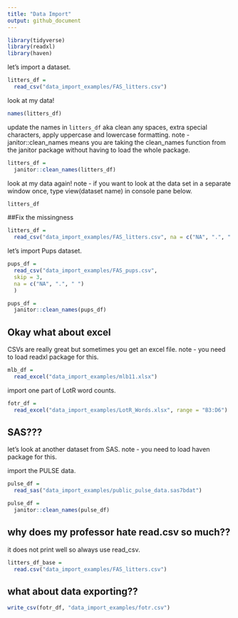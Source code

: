```yaml
---
title: "Data Import"
output: github_document
---
```


```r
library(tidyverse)
library(readxl)
library(haven)
```

let's import a dataset.

```r
litters_df = 
  read_csv("data_import_examples/FAS_litters.csv")
```

look at my data!
```r
names(litters_df)
```

update the names in `litters_df` aka clean any spaces, extra special characters, apply uppercase and lowercase formatting.
note - janitor::clean_names means you are taking the clean_names function from the janitor package without having to load the whole package.
```r
litters_df = 
  janitor::clean_names(litters_df)
```

look at my data again! 
note - if you want to look at the data set in a separate window once, type view(dataset name) in console pane below.
```r
litters_df
```


##Fix the missingness

```r
litters_df = 
  read_csv("data_import_examples/FAS_litters.csv", na = c("NA", ".", " "))
```

let's import Pups dataset.

```r
pups_df = 
  read_csv("data_import_examples/FAS_pups.csv",
  skip = 3,
  na = c("NA", ".", " ")
  )

pups_df = 
  janitor::clean_names(pups_df)
```

## Okay what about excel

CSVs are really great but sometimes you get an excel file.
note - you need to load readxl package for this.

```r
mlb_df = 
  read_excel("data_import_examples/mlb11.xlsx")
```

import one part of LotR word counts.
```r
fotr_df = 
  read_excel("data_import_examples/LotR_Words.xlsx", range = "B3:D6")
```

## SAS???

let's look at another dataset from SAS.
note - you need to load haven package for this.

import the PULSE data.

```r
pulse_df = 
  read_sas("data_import_examples/public_pulse_data.sas7bdat")

pulse_df = 
  janitor::clean_names(pulse_df)
```


## why does my professor hate read.csv so much??

it does not print well so always use read_csv.
```r
litters_df_base = 
  read.csv("data_import_examples/FAS_litters.csv")
```

## what about data exporting??

```r
write_csv(fotr_df, "data_import_examples/fotr.csv")
```

